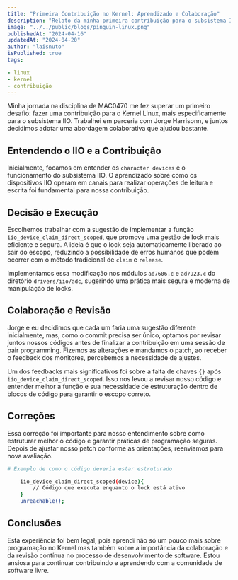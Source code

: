 ```yaml
---
title: "Primeira Contribuição no Kernel: Aprendizado e Colaboração"
description: "Relato da minha primeira contribuição para o subsistema IIO do Kernel Linux em dupla"
image: "../../public/blogs/pinguin-linux.png"
publishedAt: "2024-04-16"
updatedAt: "2024-04-20"
author: "laisnuto"
isPublished: true
tags:

- linux
- kernel
- contribuição
---
```


Minha jornada na disciplina de MAC0470 me fez superar um primeiro desafio: fazer uma contribuição para o Kernel Linux, mais especificamente para o subsistema IIO. Trabalhei em parceria com Jorge Harrisonn, e juntos decidimos adotar uma abordagem colaborativa que  ajudou bastante.

## Entendendo o IIO e a Contribuição

Inicialmente, focamos em entender os `character devices` e o funcionamento do subsistema IIO. O aprendizado sobre como os dispositivos IIO operam em canais para realizar operações de leitura e escrita foi fundamental para nossa contribuição.

## Decisão e Execução

Escolhemos trabalhar com a sugestão de implementar a função `iio_device_claim_direct_scoped`, que promove uma gestão de lock mais eficiente e segura. A ideia é que o lock seja automaticamente liberado ao sair do escopo, reduzindo a possibilidade de erros humanos que podem ocorrer com o método tradicional de `claim` e `release`.

Implementamos essa modificação nos módulos `ad7606.c` e `ad7923.c` do diretório `drivers/iio/adc`, sugerindo uma prática mais segura e moderna de manipulação de locks.

## Colaboração e Revisão

Jorge e eu decidimos que cada um faria uma sugestão diferente inicialmente, mas, como o commit precisa ser único, optamos por revisar juntos nossos códigos antes de finalizar a contribuição em uma sessão de pair programming. Fizemos as alterações e mandamos o patch, ao receber o feedback dos monitores, percebemos a necessidade de ajustes.

Um dos feedbacks mais significativos foi sobre a falta de chaves `{}` após `iio_device_claim_direct_scoped`. Isso nos levou a revisar nosso código e entender melhor a função e sua necessidade de estruturação dentro de blocos de código para garantir o escopo correto.

## Correções
Essa correção foi importante para nosso entendimento sobre como estruturar melhor o código e garantir práticas de programação seguras. Depois de ajustar nosso patch conforme as orientações, reenviamos para nova avaliação.

```bash
# Exemplo de como o código deveria estar estruturado

    iio_device_claim_direct_scoped(device){
        // Código que executa enquanto o lock está ativo
    }
    unreachable();

```

## Conclusões

Esta experiência foi bem legal, pois aprendi não só um pouco mais sobre programação no Kernel mas também sobre a importância da colaboração e da revisão contínua no processo de desenvolvimento de software. Estou ansiosa para continuar contribuindo e aprendendo com a comunidade de software livre.

